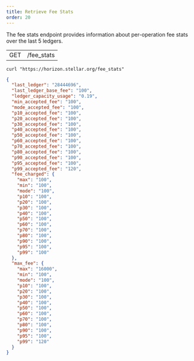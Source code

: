 ```yaml
---
title: Retrieve Fee Stats
order: 20
---
```



The fee stats endpoint provides information about per-operation fee stats over the last 5 ledgers.

<Endpoint>

|     |                              |
| --- | ---------------------------- |
| GET | /fee_stats |

</Endpoint>

<CodeExample title="Example Request">

```curl
curl "https://horizon.stellar.org/fee_stats"
```

</CodeExample>

<ExampleResponse title="Example Response">

```json
{
  "last_ledger": "28444696",
  "last_ledger_base_fee": "100",
  "ledger_capacity_usage": "0.19",
  "min_accepted_fee": "100",
  "mode_accepted_fee": "100",
  "p10_accepted_fee": "100",
  "p20_accepted_fee": "100",
  "p30_accepted_fee": "100",
  "p40_accepted_fee": "100",
  "p50_accepted_fee": "100",
  "p60_accepted_fee": "100",
  "p70_accepted_fee": "100",
  "p80_accepted_fee": "100",
  "p90_accepted_fee": "100",
  "p95_accepted_fee": "100",
  "p99_accepted_fee": "120",
  "fee_charged": {
    "max": "100",
    "min": "100",
    "mode": "100",
    "p10": "100",
    "p20": "100",
    "p30": "100",
    "p40": "100",
    "p50": "100",
    "p60": "100",
    "p70": "100",
    "p80": "100",
    "p90": "100",
    "p95": "100",
    "p99": "100"
  },
  "max_fee": {
    "max": "16000",
    "min": "100",
    "mode": "100",
    "p10": "100",
    "p20": "100",
    "p30": "100",
    "p40": "100",
    "p50": "100",
    "p60": "100",
    "p70": "100",
    "p80": "100",
    "p90": "100",
    "p95": "100",
    "p99": "120"
  }
}
```

</ExampleResponse>
